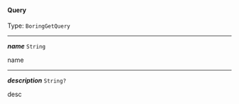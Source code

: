 


#### Query

Type: `BoringGetQuery`

---

***name*** `String` 

name

 

---

***description*** `String?` 

desc

 
